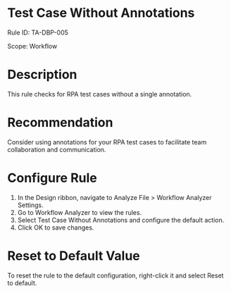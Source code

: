 ﻿# Test Case Without Annotations

Rule ID: TA-DBP-005

Scope: Workflow

# Description

This rule checks for RPA test cases without a single annotation.

# Recommendation

Consider using annotations for your RPA test cases to facilitate team collaboration and communication.

# Configure Rule

1. In the Design ribbon, navigate to Analyze File > Workflow Analyzer Settings.
2. Go to Workflow Analyzer to view the rules.
3. Select Test Case Without Annotations and configure the default action.
4. Click OK to save changes.

# Reset to Default Value

To reset the rule to the default configuration, right-click it and select Reset to default.
